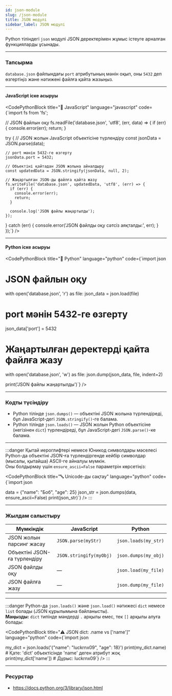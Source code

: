 ```yaml
---
id: json-module
slug: /json-module
title: JSON модулі
sidebar_label: JSON модулі
---
```



Python тіліндегі `json` модулі JSON деректерімен жұмыс істеуге арналған функцияларды ұсынады.

---

### Тапсырма

`database.json` файлындағы `port` атрибутының мәнін оқып, оны `5432` деп өзгертіңіз және нәтижені файлға қайта жазыңыз.

---

#### JavaScript іске асыруы
<CodePythonBlock
  title="📄 JavaScript"
  language="javascript"
  code={`import fs from 'fs';

// JSON файлын оқу
fs.readFile('database.json', 'utf8', (err, data) => {
  if (err) {
    console.error(err);
    return;
  }

  try {
    // JSON жолын JavaScript объектісіне түрлендіру
    const jsonData = JSON.parse(data);

    // port мәнін 5432-ге өзгерту
    jsonData.port = 5432;

    // Объектіні қайтадан JSON жолына айналдыру
    const updatedData = JSON.stringify(jsonData, null, 2);

    // Жаңартылған JSON-ды файлға қайта жазу
    fs.writeFile('database.json', updatedData, 'utf8', (err) => {
      if (err) {
        console.error(err);
        return;
      }

      console.log('JSON файлы жаңартылды');
    });
  } catch (err) {
    console.error('JSON файлды оқу сәтсіз аяқталды:', err);
  }
});`}
/>


---

#### Python іске асыруы
<CodePythonBlock
  title="📄 Python"
  language="python"
  code={`import json

# JSON файлын оқу
with open('database.json', 'r') as file:
    json_data = json.load(file)

# port мәнін 5432-ге өзгерту
json_data['port'] = 5432

# Жаңартылған деректерді қайта файлға жазу
with open('database.json', 'w') as file:
    json.dump(json_data, file, indent=2)

print('JSON файлы жаңартылды')`}
/>


---

### Кодты түсіндіру

- Python тілінде `json.dumps()` — объектіні JSON жолына түрлендіреді, бұл JavaScript-дегі `JSON.stringify()`-ге балама.
- Python тілінде `json.loads()` — JSON жолын Python объектісіне (негізінен `dict`) түрлендіреді, бұл JavaScript-дегі `JSON.parse()`-ке балама.

---

:::danger Қытай иероглифтері немесе Юникод символдары мәселесі
Python-да объектіні JSON-ға түрлендіргенде кейбір символдар (мысалы, қытайша) ASCII-ге айналуы мүмкін.  
Оны болдырмау үшін `ensure_ascii=False` параметрін көрсетіңіз:

<CodePythonBlock
  title="🔤 Unicode-ды сақтау"
  language="python"
  code={`import json

data = {"name": "Боб", "age": 25}
json_str = json.dumps(data, ensure_ascii=False)
print(json_str)`}
/>
:::


---

### Жылдам салыстыру

| Мүмкіндік                    | JavaScript                | Python                       |
|-----------------------------|----------------------------|------------------------------|
| JSON жолын парсинг жасау    | `JSON.parse(myStr)`       | `json.loads(my_str)`        |
| Объектіні JSON-ға түрлендіру | `JSON.stringify(myObj)`    | `json.dumps(my_obj)`        |
| JSON файлды оқу             | —                         | `json.load(my_file)`        |
| JSON файлға жазу            | —                         | `json.dump(my_file)`        |

---

:::danger
Python-да `json.loads()` және `json.load()` нәтижесі `dict` немесе `list` болады (JSON құрылымына байланысты).  
**Маңызды:** `dict` типінде мәндерді `.` арқылы емес, тек `[]` арқылы алуға болады:

<CodePythonBlock
  title="⚠️ JSON dict: .name vs ['name']"
  language="python"
  code={`import json

my_dict = json.loads('{"name": "luckrnx09", "age": 18}')
print(my_dict.name)       # Қате: 'dict' объектісінде 'name' деген атрибут жоқ
print(my_dict['name'])    # Дұрыс: luckrnx09`}
/>
:::

---

### Ресурстар

- https://docs.python.org/3/library/json.html
